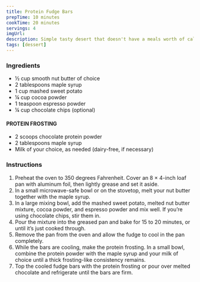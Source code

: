 ```yaml
---
title: Protein Fudge Bars
prepTime: 10 minutes
cookTime: 20 minutes
servings: 4
imgUrl:
description: Simple tasty desert that doesn't have a meals worth of calories
tags: [dessert]
---
```


### Ingredients

- ½ cup smooth nut butter of choice
- 2 tablespoons maple syrup
- 1 cup mashed sweet potato
- ¼ cup cocoa powder
- 1 teaspoon espresso powder
- ¼ cup chocolate chips (optional)

#### PROTEIN FROSTING

- 2 scoops chocolate protein powder
- 2 tablespoons maple syrup
- Milk of your choice, as needed (dairy-free, if necessary)

### Instructions

1. Preheat the oven to 350 degrees Fahrenheit. Cover an 8 × 4-inch loaf pan with aluminum foil, then lightly grease and set it aside.
1. In a small microwave-safe bowl or on the stovetop, melt your nut butter together with the maple syrup.
1. In a large mixing bowl, add the mashed sweet potato, melted nut butter mixture, cocoa powder, and espresso powder and mix well. If you’re using chocolate chips, stir them in.
1. Pour the mixture into the greased pan and bake for 15 to 20 minutes, or until it’s just cooked through.
1. Remove the pan from the oven and allow the fudge to cool in the pan completely.
1. While the bars are cooling, make the protein frosting. In a small bowl, combine the protein powder with the maple syrup and your milk of choice until a thick frosting-like consistency remains.
1. Top the cooled fudge bars with the protein frosting or pour over melted chocolate and refrigerate until the bars are firm.
